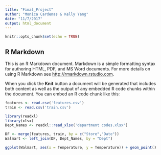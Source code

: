 ```yaml
---
title: "Final_Project"
author: "Monica Cardenas & Kelly Yang"
date: "11/7/2017"
output: html_document
---
```


```r
knitr::opts_chunk$set(echo = TRUE)
```

## R Markdown

This is an R Markdown document. Markdown is a simple formatting syntax for authoring HTML, PDF, and MS Word documents. For more details on using R Markdown see <http://rmarkdown.rstudio.com>.

When you click the **Knit** button a document will be generated that includes both content as well as the output of any embedded R code chunks within the document. You can embed an R code chunk like this:

```r
features <- read.csv('features.csv')
train <- read.csv('train.csv')

library(readxl)
library(xlsx)
Dept_Names <- readxl::read_xlsx('department codes.xlsx')

DF <- merge(features, train, by = c("Store","Date"))
Walmart <- left_join(DF, Dept_Names, by = "Dept")

ggplot(Walmart, aes(x = Temperature, y = Temperature)) + geom_point()
```